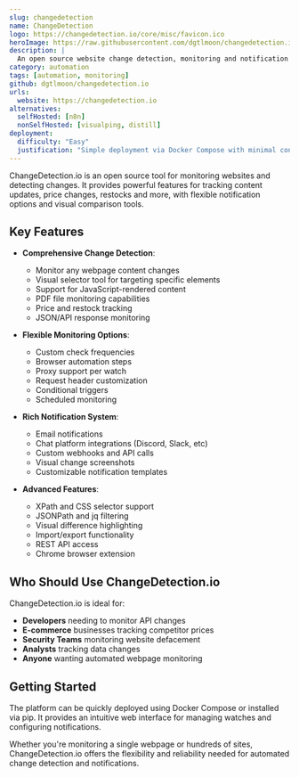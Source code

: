 ```yaml
---
slug: changedetection
name: ChangeDetection
logo: https://changedetection.io/core/misc/favicon.ico
heroImage: https://raw.githubusercontent.com/dgtlmoon/changedetection.io/master/docs/screenshot.png
description: |
  An open source website change detection, monitoring and notification service. Monitor webpages for changes including text content, visual changes, price drops and more.
category: automation
tags: [automation, monitoring]
github: dgtlmoon/changedetection.io
urls:
  website: https://changedetection.io
alternatives:
  selfHosted: [n8n]
  nonSelfHosted: [visualping, distill]
deployment:
  difficulty: "Easy"
  justification: "Simple deployment via Docker Compose with minimal configuration required."
---
```


ChangeDetection.io is an open source tool for monitoring websites and detecting changes. It provides powerful features for tracking content updates, price changes, restocks and more, with flexible notification options and visual comparison tools.

## Key Features

- **Comprehensive Change Detection**:

  - Monitor any webpage content changes
  - Visual selector tool for targeting specific elements
  - Support for JavaScript-rendered content
  - PDF file monitoring capabilities
  - Price and restock tracking
  - JSON/API response monitoring

- **Flexible Monitoring Options**:

  - Custom check frequencies
  - Browser automation steps
  - Proxy support per watch
  - Request header customization
  - Conditional triggers
  - Scheduled monitoring

- **Rich Notification System**:

  - Email notifications
  - Chat platform integrations (Discord, Slack, etc)
  - Custom webhooks and API calls
  - Visual change screenshots
  - Customizable notification templates

- **Advanced Features**:
  - XPath and CSS selector support
  - JSONPath and jq filtering
  - Visual difference highlighting
  - Import/export functionality
  - REST API access
  - Chrome browser extension

## Who Should Use ChangeDetection.io

ChangeDetection.io is ideal for:

- **Developers** needing to monitor API changes
- **E-commerce** businesses tracking competitor prices
- **Security Teams** monitoring website defacement
- **Analysts** tracking data changes
- **Anyone** wanting automated webpage monitoring

## Getting Started

The platform can be quickly deployed using Docker Compose or installed via pip. It provides an intuitive web interface for managing watches and configuring notifications.

Whether you're monitoring a single webpage or hundreds of sites, ChangeDetection.io offers the flexibility and reliability needed for automated change detection and notifications.
